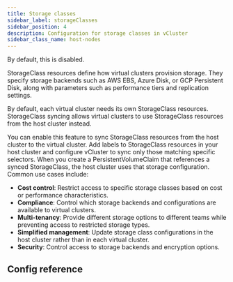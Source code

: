 ```yaml
---
title: Storage classes
sidebar_label: storageClasses
sidebar_position: 4
description: Configuration for storage classes in vCluster
sidebar_class_name: host-nodes
---
```



<TenancySupport hostNodes="true" />

<!-- vale off -->

By default, this is disabled.

StorageClass resources define how virtual clusters provision storage. They specify storage backends such as AWS EBS, Azure Disk, or GCP Persistent Disk, along with parameters such as performance tiers and replication settings.

By default, each virtual cluster needs its own StorageClass resources. StorageClass syncing allows virtual clusters to use StorageClass resources from the host cluster instead.

You can enable this feature to sync StorageClass resources from the host cluster to the virtual cluster. Add labels to StorageClass resources in your host cluster and configure vCluster to sync only those matching specific selectors. When you create a PersistentVolumeClaim that references a synced StorageClass, the host cluster uses that storage configuration. Common use cases include:

- **Cost control**: Restrict access to specific storage classes based on cost or performance characteristics.
- **Compliance**: Control which storage backends and configurations are available to virtual clusters.
- **Multi-tenancy**: Provide different storage options to different teams while preventing access to restricted storage types.
- **Simplified management**: Update storage class configurations in the host cluster rather than in each virtual cluster.
- **Security**: Control access to storage backends and encryption options.

<ClassSyncing lowercaseResource="pvc" resource="PersistentVolume" pluralResource="persistentVolumes" lowercaseResourceClass="storageclass" resourceClass="StorageClass" pluralResourceClass="storageClasses" resourceClassName="storageClassName" expressionKey="kubernetes.io/storage.class" expressionValue1="network-nas" expressionValue2="fast-sad" showExtraResource="true" extraResource="PersistentVolumeClaim" pluralExtraResource="persistentVolumeClaims" />


## Config reference

<EnableSwitch/>